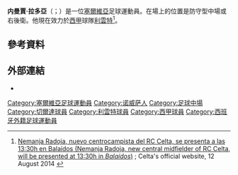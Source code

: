 {{noteTA
|G1=Football
|G2=uefa
|1=zh-hans:内曼贾;zh-hk:尼曼查;zh-tw:内曼賈;
|2=zh-hans:拉多亚;zh-hk:拉度查;zh-tw:拉多亞;
}}
{{Infobox football biography
| name = 内曼賈·拉多亞<br>Nemanja Radoja
| image = Nemanja Radoja.JPG
| caption = Radoja in 2015
| fullname = Nemanja Radoja
| birth_date = {{Birth date and age|1993|2|6|df=y}}
| birth_place = [[塞爾維亞|塞爾維亞]][[諾維薩德|諾維薩德]]
| height = {{Height|m=1.86}}
| position = [[中場|中場]]
| currentclub = [[萊萬特體育聯盟|利雲特]]
| clubnumber = 5
| youthyears1 = 
| youthclubs1 = [[伏伊伏丁那足球俱乐部|禾獲甸拿]]
| years1 = 2011–2014
| clubs1 = [[伏伊伏丁那足球俱乐部|禾獲甸拿]]
| caps1 = 48
| goals1 = 1
| years2 = 2011
| clubs2 = → ČSK (loan)
| caps2 = 11
| goals2 = 0
| years3 = 2012
| clubs3 = → Cement (loan)
| caps3 = 10
| goals3 = 1
| years4 = 2014–2019
| clubs4 = [[皇家維戈塞爾塔俱樂部|維戈塞爾塔]]
| caps4 = 115
| goals4 = 1
| years5 = 2019–
| clubs5 = [[萊萬特體育聯盟|利雲特]]
| caps5 = 26
| goals5 = 1
| nationalyears1 = 2012
| nationalteam1 = 塞爾維亞U19
| nationalcaps1 = 6
| nationalgoals1 = 0
| nationalyears2 = 2013—2015
| nationalteam2 = [[塞爾維亞21歲以下國家足球隊|塞爾維亞U21]] 
| nationalcaps2 = 9
| nationalgoals2 = 0
| nationalyears3 = 2016–
| nationalteam3 = [[塞爾維亞國家足球隊|塞爾維亞]]
| nationalcaps3 = 2
| nationalgoals3 = 0
| pcupdate = {{date|2020-7-19}}
| ntupdate = {{date|2017-9-2}}
}}

'''内曼賈·拉多亞'''（{{lang-sr|Немања Радоја}}；{{bd|1993年|2月6日}}）是一位[[塞爾維亞|塞爾維亞]]足球運動員。在場上的位置是防守型中場或右後衛。他現在效力於[[西班牙足球甲级联赛|西甲]]球隊[[萊萬特體育聯盟|利雲特]]<ref>[http://www.celtavigo.net/es/primer-equipo/noticias/8074-nemanja-radoja-nuevo-centrocampista-del-rc-celta-se-presenta-a-las-13-30h-en-balaidos Nemanja Radoja, nuevo centrocampista del RC Celta, se presenta a las 13:30h en Balaídos (Nemanja Radoja, new central midfielder of RC Celta, will be presented at 13:30h in ''Balaídos'')] {{Wayback|url=http://www.celtavigo.net/es/primer-equipo/noticias/8074-nemanja-radoja-nuevo-centrocampista-del-rc-celta-se-presenta-a-las-13-30h-en-balaidos |date=20140812210658 }}; Celta's official website, 12 August 2014 {{es icon}}</ref>。

==參考資料==
{{Reflist}}

==外部連結==
*{{Soccerway}}

{{利雲特體育會球員名單}}

{{DEFAULTSORT: Radoja, Nemanja}}
[[Category:塞爾維亞足球運動員|Category:塞爾維亞足球運動員]]
[[Category:诺威萨人|Category:诺威萨人]]
[[Category:足球中場|Category:足球中場]]
[[Category:切爾達球員|Category:切爾達球員]]
[[Category:利雲特球員|Category:利雲特球員]]
[[Category:西甲球員|Category:西甲球員]]
[[Category:西班牙外籍足球運動員|Category:西班牙外籍足球運動員]]